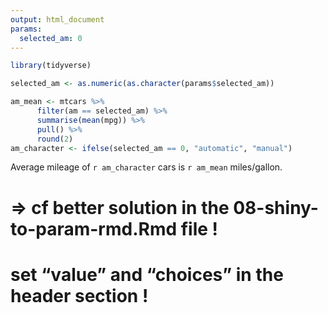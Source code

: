 ```yaml
---
output: html_document
params:
  selected_am: 0
---
```


```r
library(tidyverse)

selected_am <- as.numeric(as.character(params$selected_am))

am_mean <- mtcars %>% 
      filter(am == selected_am) %>% 
      summarise(mean(mpg)) %>% 
      pull() %>%
      round(2)
am_character <- ifelse(selected_am == 0, "automatic", "manual")
```

Average mileage of `r am_character` cars is `r am_mean` miles/gallon.

# => cf better solution in the 08-shiny-to-param-rmd.Rmd file !
# set "value" and "choices" in the header section !